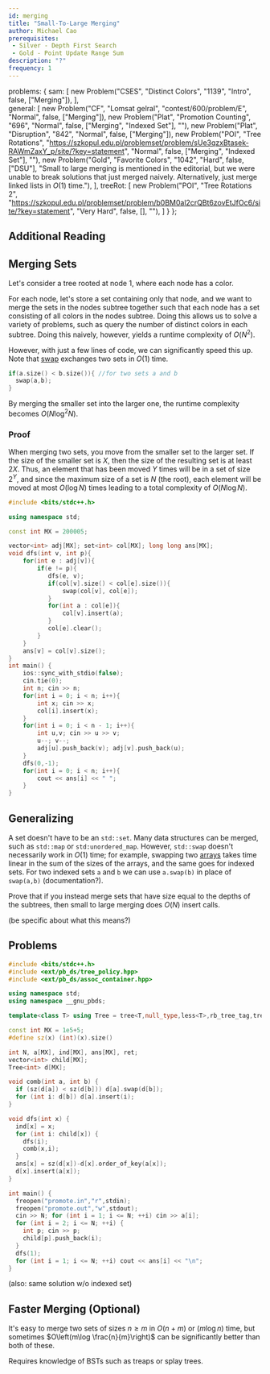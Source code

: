 ```yaml
---
id: merging
title: "Small-To-Large Merging"
author: Michael Cao
prerequisites: 
 - Silver - Depth First Search
 - Gold - Point Update Range Sum
description: "?"
frequency: 1
---
```



  problems: {
    sam: [
      new Problem("CSES", "Distinct Colors", "1139", "Intro", false, ["Merging"]),
    ],   
    general: [
      new Problem("CF", "Lomsat gelral", "contest/600/problem/E", "Normal", false, ["Merging"]),
      new Problem("Plat", "Promotion Counting", "696", "Normal", false, ["Merging", "Indexed Set"], ""),
      new Problem("Plat", "Disruption", "842", "Normal", false, ["Merging"]),
      new Problem("POI", "Tree Rotations", "https://szkopul.edu.pl/problemset/problem/sUe3qzxBtasek-RAWmZaxY_p/site/?key=statement", "Normal", false, ["Merging", "Indexed Set"], ""),
      new Problem("Gold", "Favorite Colors", "1042", "Hard", false, ["DSU"], "Small to large merging is mentioned in the editorial, but we were unable to break solutions that just merged naively. Alternatively, just merge linked lists in $O(1)$ time."),
    ],
    treeRot: [
      new Problem("POI", "Tree Rotations 2", "https://szkopul.edu.pl/problemset/problem/b0BM0al2crQBt6zovEtJfOc6/site/?key=statement", "Very Hard", false, [], ""),
    ]
  }
};

## Additional Reading

<resources>
  <resource source="CPH" title="18.4 - Merging Data Structures"></resource>
  <resource source="CF" title="Arpa - Sack (DSU on Tree)" url="blog/entry/44351"></resource>
  <resource source="CF" title="tuwuna - Explaining DSU on Trees" url="blog/entry/67696"></resource>
</resources>

## Merging Sets

<problems-list problems={metadata.problems.sam} />

Let's consider a tree rooted at node $1$, where each node has a color.

For each node, let's store a set containing only that node, and we want to merge the sets in the nodes subtree together such that each node has a set consisting of all colors in the nodes subtree. Doing this allows us to solve a variety of problems, such as query the number of distinct colors in each subtree. Doing this naively, however, yields a runtime complexity of $O(N^2)$. 

However, with just a few lines of code, we can significantly speed this up. Note that [swap](http://www.cplusplus.com/reference/utility/swap/) exchanges two sets in $O(1)$ time.

```cpp
if(a.size() < b.size()){ //for two sets a and b
  swap(a,b);
}
``` 

By merging the smaller set into the larger one, the runtime complexity becomes $O(N\log^2N)$.

### Proof

When merging two sets, you move from the smaller set to the larger set. If the size of the smaller set is $X$, then the size of the resulting set is at least $2X$. Thus, an element that has been moved $Y$ times will be in a set of size $2^Y$, and since the maximum size of a set is $N$ (the root), each element will be moved at most $O(\log N$) times leading to a total complexity of $O(N\log N)$.

<spoiler title="Full Code">

```cpp
#include <bits/stdc++.h>

using namespace std;

const int MX = 200005;

vector<int> adj[MX]; set<int> col[MX]; long long ans[MX];
void dfs(int v, int p){
    for(int e : adj[v]){
        if(e != p){
           dfs(e, v);
           if(col[v].size() < col[e].size()){
               swap(col[v], col[e]);
           }
           for(int a : col[e]){
               col[v].insert(a);
           }
           col[e].clear();
        }
    }
    ans[v] = col[v].size();
}
int main() {
    ios::sync_with_stdio(false);
    cin.tie(0);
    int n; cin >> n;
    for(int i = 0; i < n; i++){
        int x; cin >> x;
        col[i].insert(x);
    }
    for(int i = 0; i < n - 1; i++){
        int u,v; cin >> u >> v;
        u--; v--;
        adj[u].push_back(v); adj[v].push_back(u);
    }
    dfs(0,-1);
    for(int i = 0; i < n; i++){
        cout << ans[i] << " ";
    }
}
```

</spoiler>

## Generalizing

A set doesn't have to be an `std::set`. Many data structures can be merged, such as `std::map` or `std:unordered_map`. However, `std::swap` doesn't necessarily work in $O(1)$ time; for example, swapping two [arrays](http://www.cplusplus.com/reference/array/array/swap/) takes time linear in the sum of the sizes of the arrays, and the same goes for indexed sets. For two indexed sets `a` and `b` we can use `a.swap(b)` in place of `swap(a,b)` (documentation?).

<info-block title="Challenge">

Prove that if you instead merge sets that have size equal to the depths of the subtrees, then small to large merging does $O(N)$ insert calls.

(be specific about what this means?)

</info-block>

## Problems

<problems-list problems={metadata.problems.general} />

<spoiler title="Solution to Promotion Counting">

```cpp
#include <bits/stdc++.h>
#include <ext/pb_ds/tree_policy.hpp>
#include <ext/pb_ds/assoc_container.hpp>

using namespace std;
using namespace __gnu_pbds;

template<class T> using Tree = tree<T,null_type,less<T>,rb_tree_tag,tree_order_statistics_node_update>;

const int MX = 1e5+5;
#define sz(x) (int)(x).size()

int N, a[MX], ind[MX], ans[MX], ret;
vector<int> child[MX];
Tree<int> d[MX];

void comb(int a, int b) {
  if (sz(d[a]) < sz(d[b])) d[a].swap(d[b]);
  for (int i: d[b]) d[a].insert(i);
}

void dfs(int x) {
  ind[x] = x; 
  for (int i: child[x]) {
    dfs(i);
    comb(x,i);
  }
  ans[x] = sz(d[x])-d[x].order_of_key(a[x]);
  d[x].insert(a[x]);
}

int main() {
  freopen("promote.in","r",stdin);
  freopen("promote.out","w",stdout);
  cin >> N; for (int i = 1; i <= N; ++i) cin >> a[i];
  for (int i = 2; i <= N; ++i) {
    int p; cin >> p;
    child[p].push_back(i);
  }
  dfs(1); 
  for (int i = 1; i <= N; ++i) cout << ans[i] << "\n";
}
```

</spoiler>

(also: same solution w/o indexed set)

## Faster Merging (Optional)

It's easy to merge two sets of sizes $n\ge m$ in $O(n+m)$ or $(m\log n)$ time, but sometimes $O\left(m\log \frac{n}{m}\right)$ can be significantly better than both of these.

<resources>
  <resource source="CF" title="Splitting & Merging Segment Trees" url="https://codeforces.com/blog/entry/49446"></resource>
  <resource source="CF" title="Splitting & Merging BSTs" url="https://codeforces.com/blog/entry/67980"></resource>
</resources>

Requires knowledge of BSTs such as treaps or splay trees.

<problems-list problems={metadata.problems.treeRot} />